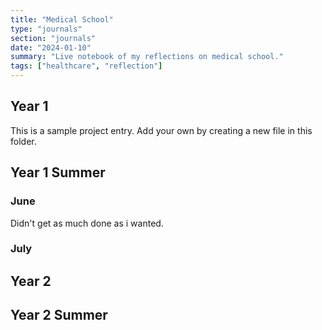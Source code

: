 ```yaml
---
title: "Medical School"
type: "journals"
section: "journals"
date: "2024-01-10"
summary: "Live notebook of my reflections on medical school."
tags: ["healthcare", "reflection"]
---
```


## Year 1

This is a sample project entry. Add your own by creating a new file in this folder. 

## Year 1 Summer
### June
Didn't get as much done as i wanted.
### July

## Year 2

## Year 2 Summer
